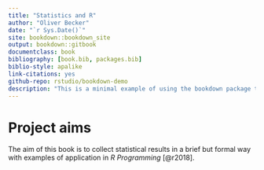 ```yaml
--- 
title: "Statistics and R"
author: "Oliver Becker"
date: "`r Sys.Date()`"
site: bookdown::bookdown_site
output: bookdown::gitbook
documentclass: book
bibliography: [book.bib, packages.bib]
biblio-style: apalike
link-citations: yes
github-repo: rstudio/bookdown-demo
description: "This is a minimal example of using the bookdown package to write a book. The output format for this example is bookdown::gitbook."
---
```


# Project aims

The aim of this book is to collect statistical results in a brief but formal way with examples of application in *R Programming* [@r2018].
